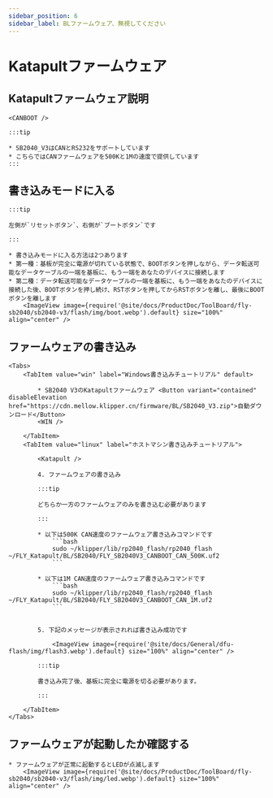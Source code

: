 ```yaml
---
sidebar_position: 6
sidebar_label: BLファームウェア、無視してください
---
```







# Katapultファームウェア

## Katapultファームウェア説明

    <CANBOOT />

    :::tip

    * SB2040_V3はCANとRS232をサポートしています
    * こちらではCANファームウェアを500Kと1Mの速度で提供しています
    :::

## 書き込みモードに入る

    :::tip

    左側が`リセットボタン`、右側が`ブートボタン`です

    :::

    * 書き込みモードに入る方法は2つあります
    * 第一種：基板が完全に電源が切れている状態で、BOOTボタンを押しながら、データ転送可能なデータケーブルの一端を基板に、もう一端をあなたのデバイスに接続します
    * 第二種：データ転送可能なデータケーブルの一端を基板に、もう一端をあなたのデバイスに接続した後、BOOTボタンを押し続け、RSTボタンを押してからRSTボタンを離し、最後にBOOTボタンを離します
        <ImageView image={require('@site/docs/ProductDoc/ToolBoard/fly-sb2040/sb2040-v3/flash/img/boot.webp').default} size="100%" align="center" />

## ファームウェアの書き込み
    <Tabs>
        <TabItem value="win" label="Windows書き込みチュートリアル" default>

            * SB2040 V3のKatapultファームウェア <Button variant="contained" disableElevation href="https://cdn.mellow.klipper.cn/firmware/BL/SB2040_V3.zip">自動ダウンロード</Button>
            <WIN />
            
        </TabItem>
        <TabItem value="linux" label="ホストマシン書き込みチュートリアル">
            
            <Katapult />

            4. ファームウェアの書き込み

            :::tip

            どちらか一方のファームウェアのみを書き込む必要があります

            :::

            * 以下は500K CAN速度のファームウェア書き込みコマンドです
                ```bash
                sudo ~/klipper/lib/rp2040_flash/rp2040_flash ~/FLY_Katapult/BL/SB2040/FLY_SB2040V3_CANBOOT_CAN_500K.uf2
                ```
                       
            * 以下は1M CAN速度のファームウェア書き込みコマンドです
                ```bash
                sudo ~/klipper/lib/rp2040_flash/rp2040_flash ~/FLY_Katapult/BL/SB2040/FLY_SB2040V3_CANBOOT_CAN_1M.uf2
                ```


            5. 下記のメッセージが表示されれば書き込み成功です

                <ImageView image={require('@site/docs/General/dfu-flash/img/flash3.webp').default} size="100%" align="center" />

            :::tip

            書き込み完了後、基板に完全に電源を切る必要があります。

            :::

        </TabItem>
    </Tabs>

## ファームウェアが起動したか確認する

    * ファームウェアが正常に起動するとLEDが点滅します
        <ImageView image={require('@site/docs/ProductDoc/ToolBoard/fly-sb2040/sb2040-v3/flash/img/led.webp').default} size="100%" align="center" />